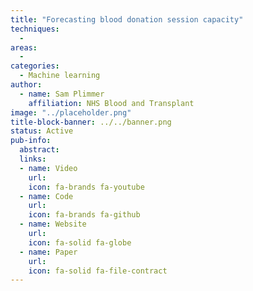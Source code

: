 ```yaml
---
title: "Forecasting blood donation session capacity"
techniques:
  -
areas:
  -
categories:
  - Machine learning
author:
  - name: Sam Plimmer
    affiliation: NHS Blood and Transplant
image: "../placeholder.png"
title-block-banner: ../../banner.png
status: Active
pub-info:
  abstract:
  links:
  - name: Video
    url:
    icon: fa-brands fa-youtube
  - name: Code
    url:
    icon: fa-brands fa-github
  - name: Website
    url:
    icon: fa-solid fa-globe
  - name: Paper
    url:
    icon: fa-solid fa-file-contract
---
```



